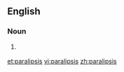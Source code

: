 ==English==

===Noun===
{{en-noun|paralipses}}

# {{rhetoric|linguistics}} {{alternative spelling of|paraleipsis}}

[[et:paralipsis]]
[[vi:paralipsis]]
[[zh:paralipsis]]